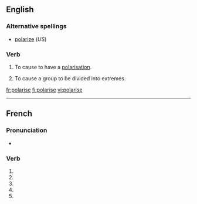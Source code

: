 ==English==

===Alternative spellings===
*[[polarize]] (''US'') 

===Verb===
{{en-verb|polaris|ing}}

# {{transitive|British}} To cause to have a [[polarisation]].
# {{transitive|British}} To cause a group to be divided into extremes.

[[fr:polarise]]
[[fi:polarise]]
[[vi:polarise]]

----
{{also|polarisé}}
==French==

===Pronunciation===
*{{IPA|lang=fr|/pɔ.la.ʁiz/}}
===Verb===
{{fr-verb form}}

# {{conjugation of|polariser||1|s|pres|ind|lang=fr}}
# {{conjugation of|polariser||3|s|pres|ind|lang=fr}}
# {{conjugation of|polariser||1|s|pres|sub|lang=fr}}
# {{conjugation of|polariser||1|s|pres|sub|lang=fr}}
# {{conjugation of|polariser||2|s|imp|lang=fr}}
{{count page|[[Wiktionary:Page count]]}}
{{rfc-auto}}